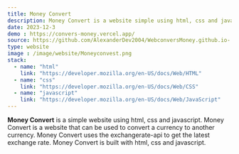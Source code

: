 ```yaml
---
title: Money Convert
description: Money Convert is a website simple using html, css and javascript.
date: 2023-12-3
demo : https://convers-money.vercel.app/
source: https://github.com/AlexanderDev2004/WebconversMoney.github.io-
type: website
image : /image/website/Moneyconvest.png
stack:
  - name: "html"
    link: "https://developer.mozilla.org/en-US/docs/Web/HTML"
  - name: "css"
    link: "https://developer.mozilla.org/en-US/docs/Web/CSS"
  - name: "javascript"
    link: "https://developer.mozilla.org/en-US/docs/Web/JavaScript"
---
```



**Money Convert** is a simple website using html, css and javascript. Money Convert is a website that can be used to convert a currency to another currency. Money Convert uses the exchangerate-api to get the latest exchange rate. Money Convert is built with html, css and javascript.
